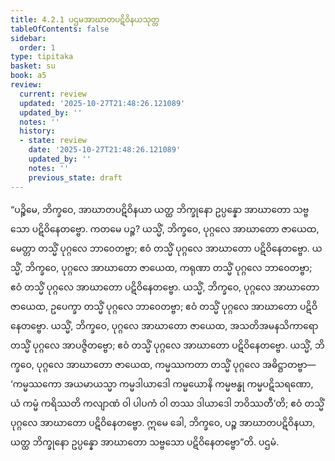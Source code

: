 ```yaml
---
title: 4.2.1 ပဌမအာဃာတပဋိဝိနယသုတ္တ
tableOfContents: false
sidebar:
  order: 1
type: tipitaka
basket: su
book: a5
review:
  current: review
  updated: '2025-10-27T21:48:26.121089'
  updated_by: ''
  notes: ''
  history:
  - state: review
    date: '2025-10-27T21:48:26.121089'
    updated_by: ''
    notes: ''
    previous_state: draft
---
```



<ReviewStatus review={frontmatter.review} showDetails={true} />

<HypothesisAnnotation frontmatter={frontmatter} />

<DynamicBreadcrumb />

<Division number="161" book="a5" e="ch" v="16" p="163">

<Paragraph number="932" book="a5">
“ပဉ္စိမေ, ဘိက္ခဝေ, အာဃာတပဋိဝိနယာ ယတ္ထ ဘိက္ခုနော ဥပ္ပန္နော အာဃာတော သဗ္ဗသော ပဋိဝိနေတဗ္ဗော. ကတမေ ပဉ္စ? ယသ္မိံ, ဘိက္ခဝေ, ပုဂ္ဂလေ အာဃာတော ဇာယေထ, မေတ္တာ တသ္မိံ ပုဂ္ဂလေ ဘာဝေတဗ္ဗာ; ဧဝံ တသ္မိံ ပုဂ္ဂလေ အာဃာတော ပဋိဝိနေတဗ္ဗော. ယသ္မိံ, ဘိက္ခဝေ, ပုဂ္ဂလေ အာဃာတော ဇာယေထ, ကရုဏာ တသ္မိံ ပုဂ္ဂလေ ဘာဝေတဗ္ဗာ; ဧဝံ တသ္မိံ ပုဂ္ဂလေ အာဃာတော ပဋိဝိနေတဗ္ဗော. ယသ္မိံ, ဘိက္ခဝေ, ပုဂ္ဂလေ အာဃာတော ဇာယေထ, ဥပေက္ခာ တသ္မိံ ပုဂ္ဂလေ ဘာဝေတဗ္ဗာ; ဧဝံ တသ္မိံ ပုဂ္ဂလေ အာဃာတော ပဋိဝိနေတဗ္ဗော. ယသ္မိံ, ဘိက္ခဝေ, ပုဂ္ဂလေ အာဃာတော ဇာယေထ, အသတိအမနသိကာရော တသ္မိံ ပုဂ္ဂလေ အာပဇ္ဇိတဗ္ဗော; ဧဝံ တသ္မိံ ပုဂ္ဂလေ အာဃာတော ပဋိဝိနေတဗ္ဗော. ယသ္မိံ, ဘိက္ခဝေ, ပုဂ္ဂလေ အာဃာတော ဇာယေထ, ကမ္မဿကတာ တသ္မိံ ပုဂ္ဂလေ အဓိဋ္ဌာတဗ္ဗာ—  ‘ကမ္မဿကော အယမာယသ္မာ ကမ္မဒါယာဒေါ ကမ္မယောနိ ကမ္မဗန္ဓု ကမ္မပဋိသရဏော, ယံ ကမ္မံ ကရိဿတိ ကလျာဏံ ဝါ ပါပကံ ဝါ တဿ ဒါယာဒေါ ဘဝိဿတီ’တိ; ဧဝံ တသ္မိံ ပုဂ္ဂလေ အာဃာတော ပဋိဝိနေတဗ္ဗော. ဣမေ ခေါ, ဘိက္ခဝေ, ပဉ္စ အာဃာတပဋိဝိနယာ, ယတ္ထ ဘိက္ခုနော ဥပ္ပန္နော အာဃာတော သဗ္ဗသော ပဋိဝိနေတဗ္ဗော”တိ.

</Paragraph>
</Division>

<Paragraph number="933" type="center" book="a5">
ပဌမံ.
</Paragraph>